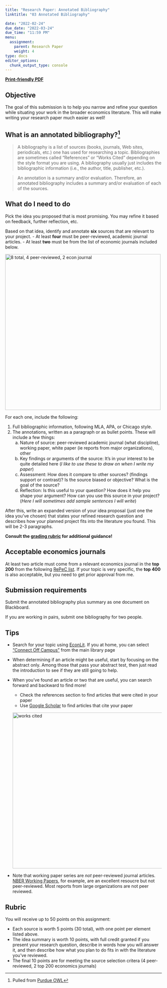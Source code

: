 ```yaml
---
title: "Research Paper: Annotated Bibliography"
linktitle: "03 Annotated Bibliography"

date: "2022-02-24"
due_date: "2022-03-24"
due_time: "11:59 PM"
menu:
  assignment:
    parent: Research Paper
    weight: 4
type: docs
editor_options: 
  chunk_output_type: console
---
```


**[Print-friendly PDF](../printfriendly/RP-03-annotated.pdf)**

## Objective {#objective .unnumbered}

The goal of this submission is to help you narrow and refine your question while situating your work in the broader economics literature. This will make writing your research paper much easier as well! 


## What is an annotated bibliography?[^1] {#whatis .unnumbered} 

[^1]: Pulled from [Purdue OWL](https://owl.purdue.edu/owl/general_writing/common_writing_assignments/annotated_bibliographies/index.html)

> A bibliography is a list of sources (books, journals, Web sites, periodicals, etc.) one has used for researching a topic. Bibliographies are sometimes called "References" or "Works Cited" depending on the style format you are using. A bibliography usually just includes the bibliographic information (i.e., the author, title, publisher, etc.).

> An annotation is a summary and/or evaluation. Therefore, an annotated bibliography includes a summary and/or evaluation of each of the sources. 

## What do I need to do {#mission .unnumbered} 

Pick the idea you proposed that is most promising. You may refine it based on feedback, further reflection, etc. 

Based on that idea,  identify and annotate **six** sources that are relevant to your project. 
  - At least **four** must be peer-reviewed, academic journal articles. 
  - At least **two** must be from the list of economic journals included below. 
  
  
  <img src="../materials/annotate_source.png" width=500  alt="8 total, 4 peer-reviewed, 2 econ journal">


  For each one, include the following: 

1. Full bibliographic information, following MLA, APA, or Chicago style. 
2. The annotations, written as a paragraph or as bullet points. These will include a few things: 
    a. Nature of source: peer-reviewed academic journal (what discipline), working paper, white paper (ie reports from major organizations), other 
    b. Key findings or arguments of the source: It's in your interest to be quite detailed here (*I like to use these to draw on when I write my paper*)
    c. Assessment: How does it compare to other sources? (findings support or contrast)? Is the source biased or objective? What is the goal of the source?
    d. Reflection: Is this useful to your question? How does it help you shape your argument? How can you use this source in your project? (*Here I will sometimes add sample sentences I will write*)


After this, write an expanded version of your idea proposal (just one the idea you've chosen) that states your refined research question and describes how your planned project fits into the literature you found. This will be 2-3 paragraphs. 


**Consult the [grading rubric](#rubric) for additional guidance!**

## Acceptable economics journals

At least two article must come from a relevant economics journal in the **top 200** from the following [RePeC list](https://ideas.repec.org/top/top.journals.simple.html). If your topic is very specific, the **top 400** is also acceptable, but you need to get prior approval from me. 

## Submission requirements {#submission-requirements .unnumbered}

Submit the annotated bibliography plus summary as one document on Blackboard.

If you are working in pairs, submit one bibliography for two people. 

## Tips {#tips .unnumbered}

- Search for your topic using [EconLit](http://library.uvm.edu/research/research_databases). If you at home, you can select ["Connect Off Campus"](http://library.uvm.edu/) from the main library page

- When determining if an article might be useful, start by focusing on the abstract only. Among those that pass your abstract test, then just read the introduction to see if they are still going to help. 

- When you've found an article or two that are useful, you can search forward and backward to find more! 
  - Check the references section to find articles that were cited in your paper 
  - Use [Google Scholar](https://scholar.google.com/) to find articles that cite your paper
  
  <img src="../materials/scholar_cited.png" width=500 alt="works cited">
  

- Note that working paper series are *not* peer-reviewed journal articles. [NBER Working Papers](https://www.nber.org/papers?page=1&perPage=50&sortBy=public_date), for example, are an excellent resoucre but not peer-reviewed. Most reports from large organizations are not peer reviewed.

## Rubric {#rubric .unnumbered}

You will receive up to 50 points on this assignment: 

- Each source is worth 5 points (30 total), with one point per element listed above.
- The idea summary is worth 10 points, with full credit granted if you present your research question, describe in words how you will answer it, and then describe how what you plan to do fits in with the literature you've reviewed. 
- The final 10 points are for meeting the source selection critera (4 peer-reviewed, 2 top 200 economics journals)


